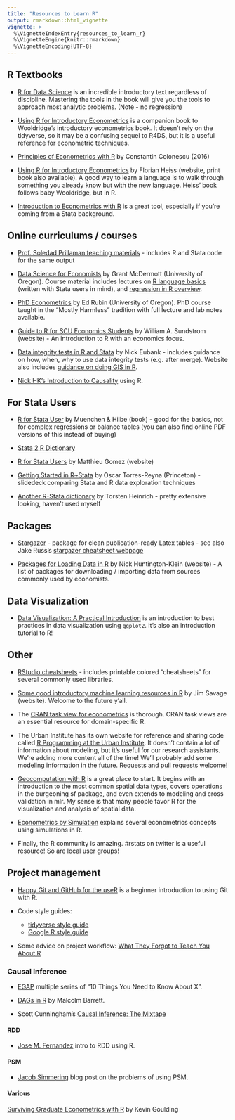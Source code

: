 ```yaml
---
title: "Resources to Learn R"
output: rmarkdown::html_vignette
vignette: >
  %\VignetteIndexEntry{resources_to_learn_r}
  %\VignetteEngine{knitr::rmarkdown}
  %\VignetteEncoding{UTF-8}
---
```


## R Textbooks

* [R for Data Science](https://r4ds.had.co.nz/) is an incredible introductory text regardless of discipline. Mastering the tools in the book will give you the tools to approach most analytic problems. (Note - no regression)

* [Using R for Introductory Econometrics](http://www.urfie.net/) is a companion book to Wooldridge's introductory econometrics book. It doesn't rely on the tidyverse, so it may be a confusing sequel to R4DS, but it is a useful reference for econometric techniques.

* [Principles of Econometrics with R](https://bookdown.org/ccolonescu/RPoE4/) by Constantin Colonescu (2016)

* [Using R for Introductory Econometrics](http://www.urfie.net/) by Florian Heiss (website, print book also available). A good way to learn a language is to walk through something you already know but with the new language. Heiss' book follows baby Wooldridge, but in R.

* [Introduction to Econometrics with R](https://www.econometrics-with-r.org/) is a great tool, especially if you're coming from a Stata background.


## Online curriculums / courses

* [Prof. Soledad Prillaman teaching materials](https://www.soledadprillaman.com/teaching-materials) - includes R and Stata code for the same output

* [Data Science for Economists](https://github.com/uo-ec607/lectures) by Grant McDermott (University of Oregon). Course material includes lectures on [R language basics](https://raw.githack.com/uo-ec607/lectures/master/04-rlang/04-rlang.html) (written with Stata users in mind), and [regression in R overview](https://raw.githack.com/uo-ec607/lectures/master/08-regression/08-regression.html).

* [PhD Econometrics](https://github.com/edrubin/EC525S19) by Ed Rubin (University of Oregon). PhD course taught in the "Mostly Harmless" tradition with full lecture and lab notes available.

* [Guide to R for SCU Economics Students](https://rpubs.com/wsundstrom/home) by William A. Sundstrom (website) - An introduction to R with an economics focus.

* [Data integrity tests in R and Stata](http://www.nickeubank.com/data-integrity-tests-r/) by Nick Eubank - includes guidance on how, when, why to use data integrity tests (e.g. after merge). Website also includes [guidance on doing GIS in R](http://www.nickeubank.com/gis-in-r/).

* [Nick HK's Introduction to Causality](http://www.nickchk.com/econ305.html) using R.


## For Stata Users

* [R for Stata User](https://www.amazon.com/R-Stata-Users-Statistics-Computing/dp/1441913173) by Muenchen & Hilbe (book) - good for the basics, not for complex regressions or balance tables (you can also find online PDF versions of this instead of buying)

* [Stata 2 R Dictionary](https://github.com/EconometricsBySimulation/RStata/wiki/Dictionary:-Stata-to-R)

* [R for Stata Users](https://www.matthieugomez.com/statar/index.html) by Matthieu Gomez (website)

* [Getting Started in R~Stata](https://dss.princeton.edu/training/RStata.pdf) by Oscar Torres-Reyna (Princeton) - slidedeck comparing Stata and R data exploration techniques

* [Another R-Stata dictionary](http://www.torsten-heinrich.com/blog/R-Stata.pdf) by Torsten Heinrich - pretty extensive looking, haven't used myself

## Packages

* [Stargazer](https://cran.r-project.org/web/packages/stargazer/stargazer.pdf) - package for clean publication-ready Latex tables - see also Jake Russ's [stargazer cheatsheet webpage](https://www.jakeruss.com/cheatsheets/stargazer/)

* [Packages for Loading Data in R](http://nickchk.com/econometrics.html#Rdata) by Nick Huntington-Klein (website) - A list of packages for downloading / importing data from sources commonly used by economists.

## Data Visualization 

* [Data Visualization: A Practical Introduction](http://socviz.co/) is an introduction to best practices in data visualization using `ggplot2`. It's also an introduction tutorial to R! 

## Other

* [RStudio cheatsheets](https://www.rstudio.com/resources/cheatsheets/) - includes printable colored "cheatsheets" for several commonly used libraries.

* [Some good introductory machine learning resources in R](https://modernstatisticalworkflow.blogspot.com/2018/01/some-good-introductory-machine-learning.html) by Jim Savage (website). Welcome to the future y'all.

* The [CRAN task view for econometrics](https://cran.r-project.org/web/views/Econometrics.html) is thorough. CRAN task views are an essential resource for domain-specific R.

* The Urban Institute has its own website for reference and sharing code called [R Programming at the Urban Institute](https://ui-research.github.io/r-at-urban/). It doesn't contain a lot of information about modeling, but it's useful for our research assistants. We're adding more content all of the time! We'll probably add some modeling information in the future. Requests and pull requests welcome!

* [Geocomputation with R](https://geocompr.robinlovelace.net/) is a great place to start. It begins with an introduction to the most common spatial data types, covers operations in the burgeoning sf package, and even extends to modeling and cross validation in mlr. My sense is that many people favor R for the visualization and analysis of spatial data.

* [Econometrics by Simulation](http://www.econometricsbysimulation.com/p/r.html) explains several econometrics concepts using simulations in R.

* Finally, the R community is amazing. #rstats on twitter is a useful resource! So are local user groups!


## Project management 

* [Happy Git and GitHub for the useR](https://happygitwithr.com/) is a beginner introduction to using Git with R.

* Code style guides: 
  - [tidyverse style guide](https://style.tidyverse.org/)
  - [Google R style guide](https://google.github.io/styleguide/Rguide.xml)

* Some advice on project workflow: [What They Forgot to Teach You About R](https://whattheyforgot.org/index.html)

### Causal Inference

* [EGAP](https://egap.org/list-methods-guides) multiple series of "10 Things You Need to Know About X".

* [DAGs in R](https://cran.r-project.org/web/packages/ggdag/vignettes/intro-to-dags.html) by Malcolm Barrett.

* Scott Cunningham's [Causal Inference: The Mixtape](http://scunning.com/mixtape.html) 

#### RDD  

* [Jose M. Fernandez](https://rpubs.com/cuborican/RDD) intro to RDD using R.  


#### PSM  
* [Jacob Simmering](http://jacobsimmering.com/2015/04/15/PropensityScoreModels/) blog post on the problems of using PSM.  

#### Various  

[Surviving Graduate Econometrics with R](https://thetarzan.wordpress.com/category/surviving-graduate-econometrics-with-r/) by Kevin Goulding  
